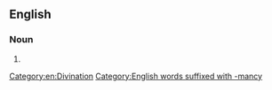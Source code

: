 ==English==

===Noun===
{{en-noun|-}}

# {{alternative spelling of|demonomancy}}

[[Category:en:Divination]]
[[Category:English words suffixed with -mancy]]